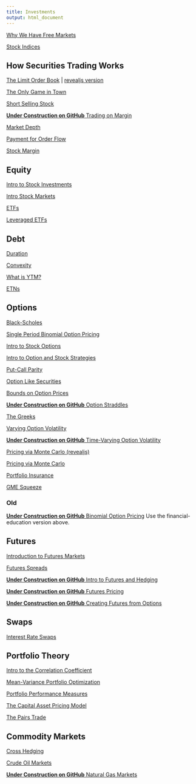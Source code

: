 ```yaml
---
title: Investments
output: html_document
---
```


[Why We Have Free Markets](https://financial-education.github.io/why_we_have_free_markets)

[Stock Indices](https://financial-education.github.io/stock-indices/)

## How Securities Trading Works 

[The Limit Order Book](http://www.5minutefinance.org/concepts/the-limit-order-book) | [revealjs version](https://financialmarkets.github.io/5mf_limit-order-book/)

[The Only Game in Town](https://financial-education.github.io/only_game_in_town/)

[Short Selling Stock](https://www.5minutefinance.org/concepts/short-selling-stock)

[**Under Construction on GitHub** Trading on Margin](https://github.com/FinancialMarkets/5MinuteFinance/blob/master/Trading_and_Market_Structure/Margin/margin.Rmd)

[Market Depth](https://matt-brigida.github.io/fin_532_market_depth/)

[Payment for Order Flow](https://financial-education.github.io/payment_for_order_flow/)

[Stock Margin](https://financial-education.github.io/stock_margin/)

## Equity

[Intro to Stock Investments](https://www.5minutefinance.org/concepts/an-introduction-to-stock-investments)

[Intro Stock Markets](https://www.5minutefinance.org/concepts/an-introduction-stock-markets)

[ETFs](https://www.5minutefinance.org/concepts/exchange-traded-funds)

[Leveraged ETFs](https://www.5minutefinance.org/concepts/leveraged-exchange-traded-funds)

## Debt

[Duration](https://www.5minutefinance.org/concepts/duration)

[Convexity](https://www.5minutefinance.org/concepts/convexity)

[What is YTM?](https://www.5minutefinance.org/concepts/for-what-is-the-yield-to-maturity-used)

[ETNs](https://www.5minutefinance.org/concepts/exchange-traded-notes)

## Options

[Black-Scholes](http://www.5minutefinance.org/concepts/black-scholes)

[Single Period Binomial Option Pricing](https://financial-education.github.io/single_period_binomial_option_pricing)

[Intro to Stock Options](https://www.5minutefinance.org/concepts/an-introduction-to-stock-options)

[Intro to Option and Stock Strategies](https://www.5minutefinance.org/concepts/an-introduction-to-option-and-stock-strategies)

[Put-Call Parity](https://financial-education.github.io/put_call_parity/)

[Option Like Securities](https://financial-education.github.io/option_like_securities/)

[Bounds on Option Prices](https://financial-education.github.io/bounds_on_option_prices/)

[**Under Construction on GitHub** Option Straddles](https://github.com/FinancialMarkets/5MinuteFinance/blob/master/Options/option_straddle/option_straddle.Rmd)

[The Greeks](https://www.5minutefinance.org/concepts/the-greeks)

[Varying Option Volatility](https://www.5minutefinance.org/concepts/varying-option-volatility)

[**Under Construction on GitHub** Time-Varying Option Volatility](https://github.com/FinancialMarkets/5MinuteFinance/blob/master/Options/time_varying_IV/stoch_vol.Rmd)

[Pricing via Monte Carlo (revealjs)](https://financial-education.github.io/intro_monte_carlo_methods_in_finance)

[Pricing via Monte Carlo](https://www.5minutefinance.org/concepts/an-introduction-to-the-uses-of-monte-carlo-methods-in-finance)

[Portfolio Insurance](https://financial-education.github.io/portfolio_insurance/)

[GME Squeeze](https://financial-education.github.io/GME_Squeeze/)

### Old

[**Under Construction on GitHub** Binomial Option Pricing](https://github.com/FinancialMarkets/5MinuteFinance/blob/master/Options/binomial_option_pricing/binomial_option_pricing.Rmd) Use the financial-education version above.

## Futures

[Introduction to Futures Markets](https://financial-education.github.io/intro_futures_rtf/)

[Futures Spreads](https://financial-education.github.io/Futures_Spreads/)

[**Under Construction on GitHub** Intro to Futures and Hedging](https://github.com/FinancialMarkets/5MinuteFinance/blob/master/Derivatives/Futures_Intro/intro_futures.Rmd)

[**Under Construction on GitHub** Futures Pricing](https://github.com/FinancialMarkets/5MinuteFinance/blob/master/Derivatives/Pricing_Futures/pricing_futures.Rmd)

[**Under Construction on GitHub** Creating Futures from Options](https://github.com/FinancialMarkets/5MinuteFinance/blob/master/Options/creating_futures_with_options/creating_futures_with_options.Rmd)

## Swaps

[Interest Rate Swaps](https://financial-education.github.io/5mf_Interest_Rate_Swaps/)

## Portfolio Theory

[Intro to the Correlation Coefficient](https://www.5minutefinance.org/concepts/an-introduction-to-correlation-coefficient)

[Mean-Variance Portfolio Optimization](https://www.5minutefinance.org/concepts/mean-variance-portfolio-optimization)

[Portfolio Performance Measures](http://www.5minutefinance.org/concepts/an-introduction-to-portfolio-performance-measures)

[The Capital Asset Pricing Model](https://www.5minutefinance.org/concepts/the-capital-asset-pricing-model)

[The Pairs Trade](https://www.5minutefinance.org/concepts/the-pairs-trade)

## Commodity Markets

[Cross Hedging](https://www.5minutefinance.org/concepts/cross-hedging)

[Crude Oil Markets](https://www.5minutefinance.org/concepts/crude-oil-markets)

[**Under Construction on GitHub** Natural Gas Markets](https://github.com/FinancialMarkets/5MinuteFinance/blob/master/Commodities/nat_gas_markets/nat_gas_markets.Rmd)
